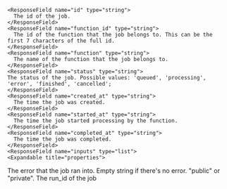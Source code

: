 
    <ResponseField name="id" type="string">
      The id of the job.
    </ResponseField>
    <ResponseField name="function_id" type="string">
      The id of the function that the job belongs to. This can be the first 7 characters of the full id.
    </ResponseField>
    <ResponseField name="function" type="string">
      The name of the function that the job belongs to.
    </ResponseField>
    <ResponseField name="status" type="string">
    The status of the job. Possible values: 'queued', 'processing', 'error', 'finished', 'cancelled';
    </ResponseField>
    <ResponseField name="created_at" type="string">
      The time the job was created.
    </ResponseField>
    <ResponseField name="started_at" type="string">
      The time the job started processing by the function.
    </ResponseField>
    <ResponseField name="completed_at" type="string">
      The time the job was completed.
    </ResponseField>
    <ResponseField name="inputs" type="list">
    <Expandable title="properties">
<Snippet file="input.mdx" />
    </Expandable>
    </ResponseField>
    <ResponseField name="outputs" type="list">
    <Expandable title="properties">
<Snippet file="output.mdx" />
    </Expandable>
    </ResponseField>
    <ResponseField name="error" type="string">
      The error that the job ran into. Empty string if there's no error. 
    </ResponseField>
    <ResponseField name="visibility" type="string">
      "public" or "private".
    </ResponseField>
    <ResponseField name="run_id" type="string">
      The run_id of the job
    </ResponseField>
